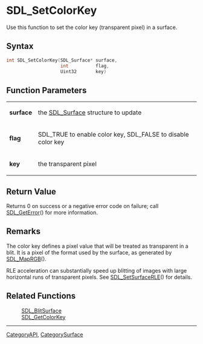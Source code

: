 
= SDL_SetColorKey =
Use this function to set the color key (transparent pixel) in a surface.


== Syntax ==
<syntaxhighlight lang='c++'>
int SDL_SetColorKey(SDL_Surface* surface,
                    int          flag,
                    Uint32       key)
</syntaxhighlight>

== Function Parameters ==
{|
|'''surface'''
|the [[SDL_Surface]] structure to update
|-
|'''flag'''
|SDL_TRUE to enable color key, SDL_FALSE to disable color key
|-
|'''key'''
|the transparent pixel
|}

== Return Value ==
Returns 0 on success or a negative error code on failure; call [[SDL_GetError]]() for more information.

== Remarks ==
The color key defines a pixel value that will be treated as transparent in a blit.  It is a pixel of the format used by the surface, as generated by [[SDL_MapRGB]]().


RLE acceleration can substantially speed up blitting of images with large horizontal runs of transparent pixels.  See [[SDL_SetSurfaceRLE]]() for details.


== Related Functions ==
:[[SDL_BlitSurface]] 
:[[SDL_GetColorKey]]

----
[[CategoryAPI]], [[CategorySurface]]
